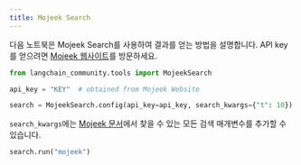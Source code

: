 ```yaml
---
title: Mojeek Search
---
```


다음 노트북은 Mojeek Search를 사용하여 결과를 얻는 방법을 설명합니다. API key를 얻으려면 [Mojeek 웹사이트](https://www.mojeek.com/services/search/web-search-api/)를 방문하세요.

```python
from langchain_community.tools import MojeekSearch
```

```python
api_key = "KEY"  # obtained from Mojeek Website
```

```python
search = MojeekSearch.config(api_key=api_key, search_kwargs={"t": 10})
```

`search_kwargs`에는 [Mojeek 문서](https://www.mojeek.com/support/api/search/request_parameters.html)에서 찾을 수 있는 모든 검색 매개변수를 추가할 수 있습니다.

```python
search.run("mojeek")
```